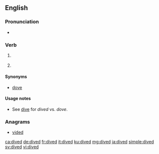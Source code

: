 ==English==

===Pronunciation===
* {{IPA|/ˈdaɪ̯vd/|lang=en}}

===Verb===
{{head|en|verb form}}

# {{en-past of|dive}} {{gloss|scuba diving}}
# {{past participle of|dive|lang=en}} {{gloss|jump head-first}}

====Synonyms====
* {{sense|scuba diving}} [[dove]] {{qualifier|US}}

====Usage notes====
* See [[dive]] for ''dived'' vs. ''dove''.

===Anagrams===
* [[vided#English|vided]]

[[ca:dived]]
[[de:dived]]
[[fr:dived]]
[[it:dived]]
[[ku:dived]]
[[mg:dived]]
[[ja:dived]]
[[simple:dived]]
[[sv:dived]]
[[vi:dived]]